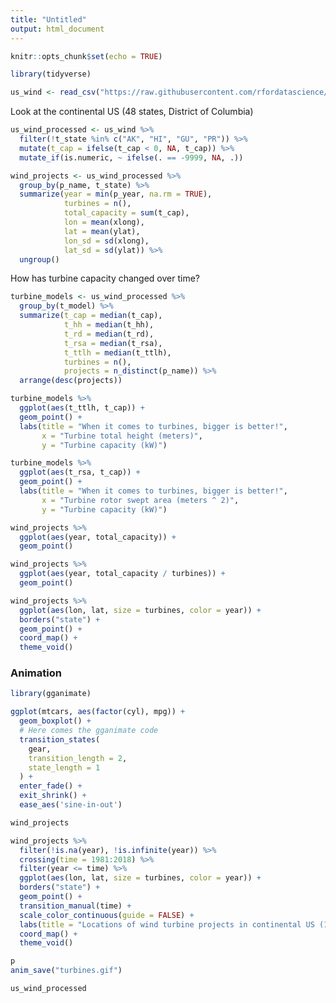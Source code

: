 ```yaml
---
title: "Untitled"
output: html_document
---
```


```r
knitr::opts_chunk$set(echo = TRUE)
```

```r
library(tidyverse)

us_wind <- read_csv("https://raw.githubusercontent.com/rfordatascience/tidytuesday/master/data/2018-11-06/us_wind.csv")
```

Look at the continental US (48 states, District of Columbia)

```r
us_wind_processed <- us_wind %>%
  filter(!t_state %in% c("AK", "HI", "GU", "PR")) %>%
  mutate(t_cap = ifelse(t_cap < 0, NA, t_cap)) %>%
  mutate_if(is.numeric, ~ ifelse(. == -9999, NA, .))

wind_projects <- us_wind_processed %>%
  group_by(p_name, t_state) %>%
  summarize(year = min(p_year, na.rm = TRUE),
            turbines = n(),
            total_capacity = sum(t_cap),
            lon = mean(xlong),
            lat = mean(ylat),
            lon_sd = sd(xlong),
            lat_sd = sd(ylat)) %>%
  ungroup()
```

How has turbine capacity changed over time?

```r
turbine_models <- us_wind_processed %>%
  group_by(t_model) %>%
  summarize(t_cap = median(t_cap),
            t_hh = median(t_hh),
            t_rd = median(t_rd),
            t_rsa = median(t_rsa),
            t_ttlh = median(t_ttlh),
            turbines = n(),
            projects = n_distinct(p_name)) %>%
  arrange(desc(projects))

turbine_models %>%
  ggplot(aes(t_ttlh, t_cap)) +
  geom_point() +
  labs(title = "When it comes to turbines, bigger is better!",
       x = "Turbine total height (meters)",
       y = "Turbine capacity (kW)")

turbine_models %>%
  ggplot(aes(t_rsa, t_cap)) +
  geom_point() +
  labs(title = "When it comes to turbines, bigger is better!",
       x = "Turbine rotor swept area (meters ^ 2)",
       y = "Turbine capacity (kW)")

```


```r
wind_projects %>%
  ggplot(aes(year, total_capacity)) +
  geom_point()

wind_projects %>%
  ggplot(aes(year, total_capacity / turbines)) +
  geom_point()
```

```r
wind_projects %>%
  ggplot(aes(lon, lat, size = turbines, color = year)) +
  borders("state") +
  geom_point() +
  coord_map() +
  theme_void()
```

### Animation

```r
library(gganimate)

ggplot(mtcars, aes(factor(cyl), mpg)) + 
  geom_boxplot() + 
  # Here comes the gganimate code
  transition_states(
    gear,
    transition_length = 2,
    state_length = 1
  ) +
  enter_fade() + 
  exit_shrink() +
  ease_aes('sine-in-out')
```

```r
wind_projects

wind_projects %>%
  filter(!is.na(year), !is.infinite(year)) %>%
  crossing(time = 1981:2018) %>%
  filter(year <= time) %>%
  ggplot(aes(lon, lat, size = turbines, color = year)) +
  borders("state") +
  geom_point() +
  transition_manual(time) +
  scale_color_continuous(guide = FALSE) +
  labs(title = "Locations of wind turbine projects in continental US (1981-2018)") +
  coord_map() +
  theme_void()

p
anim_save("turbines.gif")
```



```r
us_wind_processed
```


